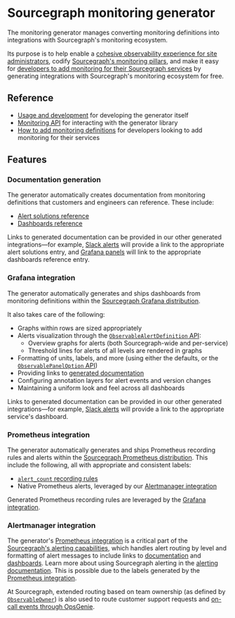 # Sourcegraph monitoring generator

<p class="lead">
The monitoring generator manages converting monitoring definitions into integrations with Sourcegraph's monitoring ecosystem.
</p>

Its purpose is to help enable a [cohesive observability experience for site administrators](/admin/observability/), codify [Sourcegraph's monitoring pillars](https://handbook.sourcegraph.com/engineering/observability/monitoring_pillars), and make it easy for [developers to add monitoring for their Sourcegraph services](/dev/how-to/add_monitoring) by generating integrations with Sourcegraph's monitoring ecosystem for free.

## Reference

- [Usage and development](https://sourcegraph.com/github.com/sourcegraph/sourcegraph/-/blob/monitoring/README.md) for developing the generator itself
- [Monitoring API](https://sourcegraph.com/github.com/sourcegraph/sourcegraph/-/blob/monitoring/monitoring/README.md) for interacting with the generator library
- [How to add monitoring definitions](/dev/how-to/add_monitoring) for developers looking to add monitoring for their services

## Features

### Documentation generation

The generator automatically creates documentation from monitoring definitions that customers and engineers can reference.
These include:

- [Alert solutions reference](/admin/observability/alerts)
- [Dashboards reference](/admin/observability/dashboards)

Links to generated documentation can be provided in our other generated integrations—for example, [Slack alerts](https://docs.sourcegraph.com/admin/observability/alerting#setting-up-alerting) will provide a link to the appropriate alert solutions entry, and [Grafana panels](#grafana-integration) will link to the appropriate dashboards reference entry.

### Grafana integration

The generator automatically generates and ships dashboards from monitoring definitions within the [Sourcegraph Grafana distribution](https://handbook.sourcegraph.com/engineering/observability/monitoring_architecture#sourcegraph-grafana).

It also takes care of the following:

- Graphs within rows are sized appropriately
- Alerts visualization through the [`ObservableAlertDefinition` API](https://sourcegraph.com/github.com/sourcegraph/sourcegraph/-/docs/monitoring/monitoring#ObservableAlertDefinition):
  - Overview graphs for alerts (both Sourcegraph-wide and per-service)
  - Threshold lines for alerts of all levels are rendered in graphs
- Formatting of units, labels, and more (using either the defaults, or the [`ObservablePanelOption` API](https://sourcegraph.com/github.com/sourcegraph/sourcegraph/-/docs/monitoring/monitoring#ObservablePanelOption))
- Providing links to [generated documentation](#documentation-generation)
- Configuring annotation layers for alert events and version changes
- Maintaining a uniform look and feel across all dashboards

Links to generated documentation can be provided in our other generated integrations—for example, [Slack alerts](https://docs.sourcegraph.com/admin/observability/alerting#setting-up-alerting) will provide a link to the appropriate service's dashboard.

### Prometheus integration

The generator automatically generates and ships Prometheus recording rules and alerts within the [Sourcegraph Prometheus distribution](https://handbook.sourcegraph.com/engineering/observability/monitoring_architecture#sourcegraph-prometheus).
This include the following, all with appropriate and consistent labels:

- [`alert_count` recording rules](https://handbook.sourcegraph.com/engineering/observability/monitoring_architecture#alert-count-metrics)
- Native Prometheus alerts, leveraged by our [Alertmanager integration](#alertmanager-integration)

Generated Prometheus recording rules are leveraged by the [Grafana integration](#grafana-integration).

### Alertmanager integration

The generator's [Prometheus integration](#prometheus-integration) is a critical part of the [Sourcegraph's alerting capabilities](https://handbook.sourcegraph.com/engineering/observability/monitoring_architecture#alert-notifications), which handles alert routing by level and formatting of alert messages to include links to [documentation](#documentation-generation) and [dashboards](#grafana-integration).
Learn more about using Sourcegraph alerting in the [alerting documentation](https://docs.sourcegraph.com/admin/observability/alerting).
This is possible due to the labels generated by the [Prometheus integration](#prometheus-integration).

At Sourcegraph, extended routing based on team ownership (as defined by [`ObservableOwner`](https://sourcegraph.com/github.com/sourcegraph/sourcegraph/-/docs/monitoring/monitoring#ObservableOwner)) is also used to route customer support requests and [on-call events through OpsGenie](https://handbook.sourcegraph.com/engineering/incidents/on_call).
